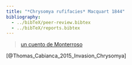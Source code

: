 ```yaml
---
title: "*Chrysomya rufifacies* Macquart 1844"
bibliography: 
  - ../bibTeX/peer-review.bibtex
  - ../bibTeX/reports.bibtex
---
```


<blockquote class="imgur-embed-pub" lang="en" data-id="a/APrHNyb"  ><a href="//imgur.com/a/APrHNyb">un cuento de Monterroso</a></blockquote><script async src="//s.imgur.com/min/embed.js" charset="utf-8"></script>

[@Thomas_Cabianca_2015_Invasion_Chrysomya]